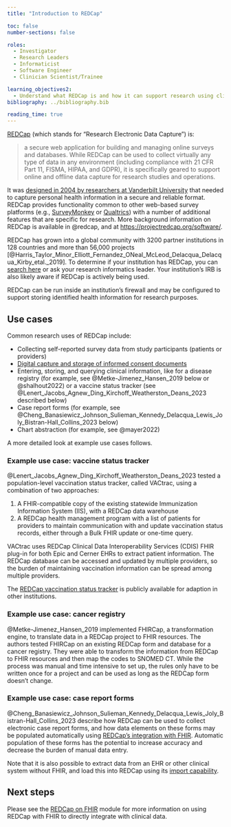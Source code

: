 ```yaml
---
title: "Introduction to REDCap"

toc: false
number-sections: false

roles:
  - Investigator
  - Research Leaders
  - Informaticist
  - Software Engineer
  - Clinician Scientist/Trainee

learning_objectives2:
  - Understand what REDCap is and how it can support research using clinical data.
bibliography: ../bibliography.bib

reading_time: true
---
```


[REDCap](https://www.project-redcap.org) (which stands for "Research Electronic Data Capture") is:

> a secure web application for building and managing online surveys and databases. While REDCap can be used to collect virtually any type of data in any environment (including compliance with 21 CFR Part 11, FISMA, HIPAA, and GDPR), it is specifically geared to support online and offline data capture for research studies and operations.

It was [designed in 2004 by researchers at Vanderbilt University](https://projectredcap.org/about/) that needed to capture personal health information in a secure and reliable format. REDCap provides functionality common to other web-based survey platforms (e.g., [SurveyMonkey](https://www.surveymonkey.com/) or [Qualtrics](https://www.qualtrics.com/)) with a number of additional features that are specific for research. More background information on REDCap is available in @redcap, and at <https://projectredcap.org/software/>.

REDCap has grown into a global community with 3200 partner institutions in 128 countries and more than 56,000 projects [@Harris_Taylor_Minor_Elliott_Fernandez_ONeal_McLeod_Delacqua_Delacqua_Kirby_etal._2019]. To determine if your institution has REDCap, you can [search here](https://projectredcap.org/partners/) or ask your research informatics leader. Your institution's IRB is also likely aware if REDCap is actively being used.

REDCap can be run inside an institution's firewall and may be configured to support storing identified health information for research purposes.

## Use cases

Common research uses of REDCap include:

-   Collecting self-reported survey data from study participants (patients or providers)
-   [Digital capture and storage of informed consent documents](https://victr.vumc.org/econsent_basics/)
-   Entering, storing, and querying clinical information, like for a disease registry (for example, see @Metke-Jimenez_Hansen_2019 below or \@shalhout2022) or a vaccine status tracker (see @Lenert_Jacobs_Agnew_Ding_Kirchoff_Weatherston_Deans_2023 described below)
-   Case report forms (for example, see @Cheng_Banasiewicz_Johnson_Sulieman_Kennedy_Delacqua_Lewis_Joly_Bistran-Hall_Collins_2023 below)
-   Chart abstraction (for example, see @mayer2022)

A more detailed look at example use cases follows.

### Example use case: vaccine status tracker

@Lenert_Jacobs_Agnew_Ding_Kirchoff_Weatherston_Deans_2023 tested a population-level vaccination status tracker, called VACtrac, using a combination of two approaches:

1.  A FHIR-compatible copy of the existing statewide Immunization Information System (IIS), with a REDCap data warehouse
2.  A REDCap health management program with a list of patients for providers to maintain communication with and update vaccination status records, either through a Bulk FHIR update or one-time query.

VACtrac uses REDCap Clinical Data Interoperability Services (CDIS) FHIR plug-in for both Epic and Cerner EHRs to extract patient information. The REDCap database can be accessed and updated by multiple providers, so the burden of maintaining vaccination information can be spread among multiple providers.

The [REDCap vaccination status tracker](https://github.com/vactraccovid/vactrac) is publicly available for adaption in other institutions.

### Example use case: cancer registry

@Metke-Jimenez_Hansen_2019 implemented FHIRCap, a transformation engine, to translate data in a REDCap project to FHIR resources. The authors tested FHIRCap on an existing REDCap form and database for a cancer registry. They were able to transform the information from REDCap to FHIR resources and then map the codes to SNOMED CT. While the process was manual and time intensive to set up, the rules only have to be written once for a project and can be used as long as the REDCap form doesn't change.

### Example use case: case report forms

@Cheng_Banasiewicz_Johnson_Sulieman_Kennedy_Delacqua_Lewis_Joly_Bistran-Hall_Collins_2023 describe how REDCap can be used to collect electronic case report forms, and how data elements on these forms may be populated automatically using [REDCap's integration with FHIR](redcap-fhir.qmd). Automatic population of these forms has the potential to increase accuracy and decrease the burden of manual data entry.

Note that it is also possible to extract data from an EHR or other clinical system without FHIR, and load this into REDCap using its [import capability](https://guides.temple.edu/c.php?g=936400&p=8404930).

## Next steps

Please see the [REDCap on FHIR](redcap-fhir.qmd) module for more information on using REDCap with FHIR to directly integrate with clinical data.